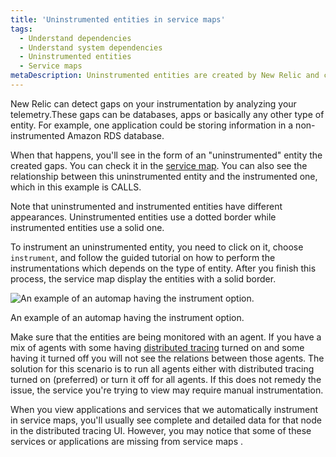```yaml
---
title: 'Uninstrumented entities in service maps'
tags:
  - Understand dependencies
  - Understand system dependencies
  - Uninstrumented entities
  - Service maps
metaDescription: Uninstrumented entities are created by New Relic and can be easily instrumented by the customer
---
```


New Relic can detect gaps on your instrumentation by analyzing your telemetry.These gaps can be databases, apps or basically any other type of entity. For example, one application could be storing information in a non-instrumented Amazon RDS database.

When that happens, you'll see in the form of an "uninstrumented" entity the created gaps. You can check it in the [service map](/docs/new-relic-solutions/new-relic-one/ui-data/service-maps/introduction-service-maps). You can also see the relationship between this uninstrumented entity and the instrumented one, which in this example is CALLS.

<Callout variant="tip">
  Note that uninstrumented and instrumented entities have different appearances. Uninstrumented entities use a dotted border while instrumented entities use a solid one.
</Callout>

To instrument an uninstrumented entity, you need to click on it, choose `instrument`, and follow the guided tutorial on how to perform the instrumentations which depends on the type of entity. After you finish this process, the service map display the entities with a solid border.

<img
  title="uninstrumented entity service map.png"
  alt="An example of an automap having the instrument option."
  src={ServiceMapUninstrumentedEntity}
/>
<figcaption>
An example of an automap having the instrument option. 
</figcaption>

Make sure that the entities are being monitored with an agent. If you have a mix of agents with some having [distributed tracing](/docs/apm/distributed-tracing/getting-started/introduction-distributed-tracing) turned on and some having it turned off you will not see the relations between those agents. The solution for this scenario is to run all agents either with distributed tracing turned on (preferred) or turn it off for all agents. If this does not remedy the issue, the service you're trying to view may require manual instrumentation.

When you view applications and services that we automatically instrument in service maps, you'll usually see complete and detailed data for that node in the distributed tracing UI. However, you may notice that some of these services or applications are missing from service maps .
